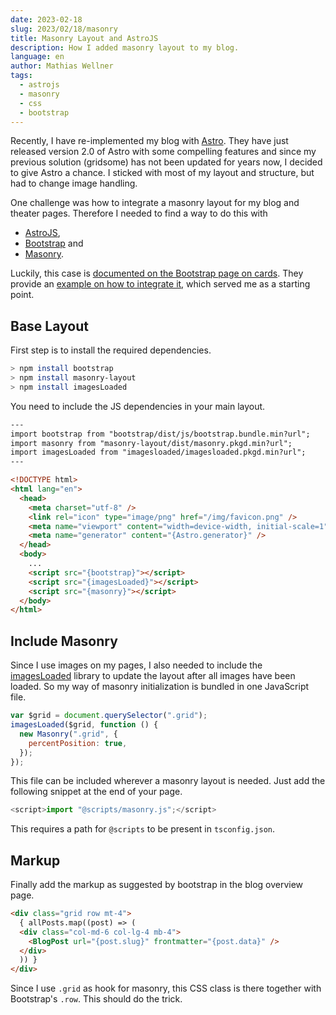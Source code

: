 ```yaml
---
date: 2023-02-18
slug: 2023/02/18/masonry
title: Masonry Layout and AstroJS
description: How I added masonry layout to my blog.
language: en
author: Mathias Wellner
tags:
  - astrojs
  - masonry
  - css
  - bootstrap
---
```


Recently, I have re-implemented my blog with [Astro](https://astro.build/). They have just released version 2.0 of Astro with some compelling features and since my previous solution (gridsome) has not been updated for years now, I decided to give Astro a chance. I sticked with most of my layout and structure, but had to change image handling.

One challenge was how to integrate a masonry layout for my blog and theater pages. Therefore I needed to find a way to do this with

- [AstroJS](https://astro.build/),
- [Bootstrap](https://getbootstrap.com/) and
- [Masonry](https://masonry.desandro.com/).

Luckily, this case is [documented on the Bootstrap page on cards](https://getbootstrap.com/docs/5.0/components/card/#masonry). They provide an [example on how to integrate it](https://getbootstrap.com/docs/5.0/examples/masonry/), which served me as a starting point.

## Base Layout

First step is to install the required dependencies.

```bash
> npm install bootstrap
> npm install masonry-layout
> npm install imagesLoaded
```

You need to include the JS dependencies in your main layout.

```html
---
import bootstrap from "bootstrap/dist/js/bootstrap.bundle.min?url";
import masonry from "masonry-layout/dist/masonry.pkgd.min?url";
import imagesLoaded from "imagesloaded/imagesloaded.pkgd.min?url";
---

<!DOCTYPE html>
<html lang="en">
  <head>
    <meta charset="utf-8" />
    <link rel="icon" type="image/png" href="/img/favicon.png" />
    <meta name="viewport" content="width=device-width, initial-scale=1" />
    <meta name="generator" content="{Astro.generator}" />
  </head>
  <body>
    ...
    <script src="{bootstrap}"></script>
    <script src="{imagesLoaded}"></script>
    <script src="{masonry}"></script>
  </body>
</html>
```

## Include Masonry

Since I use images on my pages, I also needed to include the [imagesLoaded](https://imagesloaded.desandro.com/) library to update the layout after all images have been loaded. So my way of masonry initialization is bundled in one JavaScript file.

```javascript
var $grid = document.querySelector(".grid");
imagesLoaded($grid, function () {
  new Masonry(".grid", {
    percentPosition: true,
  });
});
```

This file can be included wherever a masonry layout is needed. Just add the following snippet at the end of your page.

```javascript
<script>import "@scripts/masonry.js";</script>
```

This requires a path for `@scripts` to be present in `tsconfig.json`.

## Markup

Finally add the markup as suggested by bootstrap in the blog overview page.

```html
<div class="grid row mt-4">
  { allPosts.map((post) => (
  <div class="col-md-6 col-lg-4 mb-4">
    <BlogPost url="{post.slug}" frontmatter="{post.data}" />
  </div>
  )) }
</div>
```

Since I use `.grid` as hook for masonry, this CSS class is there together with Bootstrap's `.row`. This should do the trick.
